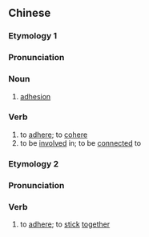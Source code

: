 {{also|粘连}}
==Chinese==
{{zh-forms|s=粘连}}

===Etymology 1===
===Pronunciation===
{{zh-pron
|m=zhānlián,niánlián,2nb=Taiwan
|c=nim1 lin4
|mn=qz,xm,zz:chiam-liân/zz:liâm-liân
|cat=n
}}

===Noun===
{{zh-noun}}

# {{lb|zh|medicine}} [[adhesion]]

===Verb===
{{zh-verb}}

# to [[adhere]]; to [[cohere]]
# to be [[involve]]d in; to be [[connect]]ed to

===Etymology 2===
===Pronunciation===
{{zh-pron
|m=niánlián
|c=nim1 lin4
|cat=v
}}

===Verb===
{{zh-verb}}

# to [[adhere]]; to [[stick]] [[together]]